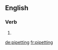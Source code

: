
==English==

===Verb===
{{head|en|present participle}}

# {{present participle of|pipet|lang=en}}

[[de:pipetting]]
[[fr:pipetting]]